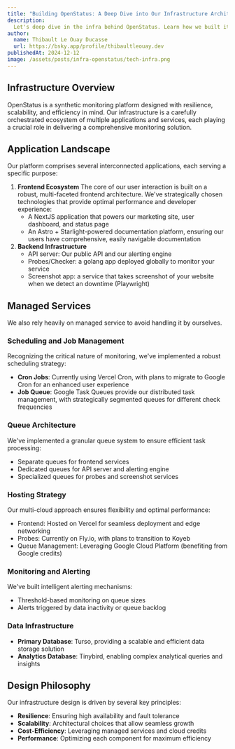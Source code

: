 ```yaml
---
title: "Building OpenStatus: A Deep Dive into Our Infrastructure Architecture"
description:
  Let's deep dive in the infra behind OpenStatus. Learn how we built it and how we host it.
author:
  name: Thibault Le Ouay Ducasse
  url: https://bsky.app/profile/thibaultleouay.dev
publishedAt: 2024-12-12
image: /assets/posts/infra-openstatus/tech-infra.png
---
```


## Infrastructure Overview

OpenStatus is a synthetic monitoring platform designed with resilience, scalability, and efficiency in mind. Our infrastructure is a carefully orchestrated ecosystem of multiple applications and services, each playing a crucial role in delivering a comprehensive monitoring solution.

## Application Landscape

Our platform comprises several interconnected applications, each serving a specific purpose:

1. **Frontend Ecosystem** The core of our user interaction is built on a robust, multi-faceted frontend architecture. We've strategically chosen technologies that provide optimal performance and developer experience:
    - A NextJS application that powers our marketing site, user dashboard, and status page
    - An Astro + Starlight-powered documentation platform, ensuring our users have comprehensive, easily navigable documentation
2. **Backend Infrastructure**
    -  API server: Our public API and our alerting engine
    - Probes/Checker:  a golang app deployed globally to monitor your service
    - Screenshot app: a service that takes screenshot of your website when we detect an downtime (Playwright)

## Managed Services

We also rely heavily on managed service to avoid handling it by ourselves.

### Scheduling and Job Management

Recognizing the critical nature of monitoring, we've implemented a robust scheduling strategy:

- **Cron Jobs**: Currently using Vercel Cron, with plans to migrate to Google Cron for an enhanced user experience
- **Job Queue**: Google Task Queues provide our distributed task management, with strategically segmented queues for different check frequencies

### Queue Architecture

We've implemented a granular queue system to ensure efficient task processing:

- Separate queues for frontend services
- Dedicated queues for API server and alerting engine
- Specialized queues for probes and screenshot services

### Hosting Strategy

Our multi-cloud approach ensures flexibility and optimal performance:

- Frontend: Hosted on Vercel for seamless deployment and edge networking
- Probes: Currently on Fly.io, with plans to transition to Koyeb
- Queue Management: Leveraging Google Cloud Platform (benefiting from Google credits)

### Monitoring and Alerting

We've built intelligent alerting mechanisms:

- Threshold-based monitoring on queue sizes
- Alerts triggered by data inactivity or queue backlog

### Data Infrastructure

- **Primary Database**: Turso, providing a scalable and efficient data storage solution
- **Analytics Database**: Tinybird, enabling complex analytical queries and insights

## Design Philosophy

Our infrastructure design is driven by several key principles:

- **Resilience**: Ensuring high availability and fault tolerance
- **Scalability**: Architectural choices that allow seamless growth
- **Cost-Efficiency**: Leveraging managed services and cloud credits
- **Performance**: Optimizing each component for maximum efficiency
